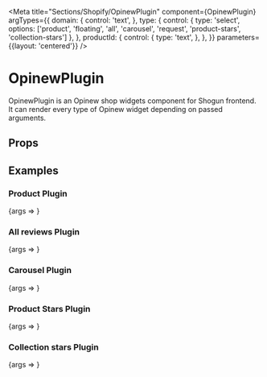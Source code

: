 

<Meta
    title="Sections/Shopify/OpinewPlugin"
    component={OpinewPlugin}
    argTypes={{
        domain: {
            control: 'text',
        },
        type: {
            control: {
                type: 'select',
                options: ['product', 'floating', 'all', 'carousel', 'request', 'product-stars', 'collection-stars']
            },
        },
        productId: {
            control: {
                type: 'text',
            },
        },
    }}
    parameters={{layout: 'centered'}}
/>

# OpinewPlugin

OpinewPlugin is an Opinew shop widgets component for Shogun frontend.
It can render every type of Opinew widget depending on passed arguments.

## Props

<ArgsTable of={OpinewPlugin}/>

## Examples


### Product Plugin

<Canvas>
    <Story name="Product Plugin" args={{type: 'product', domain: 'opinew.myshopify.com', product: shopifyProducts[0]}}>
        {args => <OpinewPlugin {...args} style={{width: '70vw'}}/>}
    </Story>
</Canvas>

### All reviews Plugin

<Canvas>
    <Story name="All reviews Plugin" args={{type: 'all', domain: 'opinew.myshopify.com'}}>
        {args => <OpinewPlugin {...args} style={{width: '70vw'}}/>}
    </Story>
</Canvas>

### Carousel Plugin

<Canvas>
    <Story name="Carousel Plugin" args={{type: 'carousel', domain: 'opinew.myshopify.com'}}>
        {args => <OpinewPlugin {...args} style={{width: '70vw'}}/>}
    </Story>
</Canvas>

### Product Stars Plugin

<Canvas>
    <Story name="Product Stars Plugin"
           args={{type: 'product-stars', domain: 'opinew.myshopify.com', product: shopifyProducts[0]}}>
        {args => <OpinewPlugin {...args}/>}
    </Story>
</Canvas>

### Collection stars Plugin

<Canvas>
    <Story name="Collection stars Plugin"
           args={{type: 'collection-stars', domain: 'opinew.myshopify.com', product: shopifyProducts[0]}}>
        {args => <OpinewPlugin {...args}/>}
    </Story>
</Canvas>
